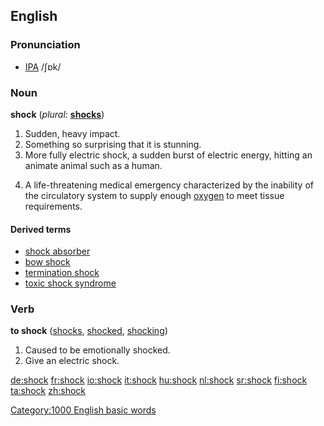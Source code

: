 ==English==
===Pronunciation===
*[[IPA]] /ʃɒk/

===Noun===
'''shock''' (''plural:'' '''[[shocks]]''')

# Sudden, heavy impact.
# Something so surprising that it is stunning.
# More fully electric shock, a sudden burst of electric energy, hitting an animate animal such as a human.
# {{pathology}} A life-threatening medical emergency characterized by the inability of the circulatory system to supply enough [[oxygen]] to meet tissue requirements.

====Derived terms====
*[[shock absorber]]
*[[bow shock]]
*[[termination shock]]
* [[toxic shock syndrome]]

===Verb===
'''to shock''' ([[shocks]], [[shocked]], [[shocking]])

# Caused to be emotionally shocked.
# Give an electric shock.

[[Category:1000 English basic words]]

[[de:shock]]
[[fr:shock]]
[[io:shock]]
[[it:shock]]
[[hu:shock]]
[[nl:shock]]
[[sr:shock]]
[[fi:shock]]
[[ta:shock]]
[[zh:shock]]